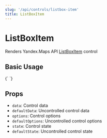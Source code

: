 ```yaml
---
slug: '/api/controls/listbox-item'
title: ListBoxItem
---
```



# ListBoxItem

Renders Yandex.Maps API [ListBoxItem][control] control

## Basic Usage

<Canvas>
  {`
  <YMaps>
    <Map
      defaultState={{
        center: [55.751574, 37.573856],
        zoom: 9,
        controls: [],
      }}
    >
      <ListBox data={{ content: 'Select city' }}>
        <ListBoxItem data={{ content: 'Moscow' }} />
        <ListBoxItem
          data={{
            content: 'Saint Petersburg',
          }}
        />
      </ListBox>
    </Map>
  </YMaps>
`}
</Canvas>

## Props

- `data`: Control data
- `defaultData`: Uncontrolled control data
- `options`: Control options
- `defaultOptions`: Uncontrolled control options
- `state`: Control state
- `defaultState`: Uncontrolled control state

[control]:
  https://tech.yandex.com/maps/doc/jsapi/2.1/ref/reference/control.ListBoxItem-docpage/
